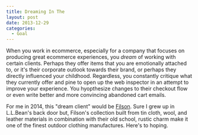 ```yaml
---
title: Dreaming In The
layout: post
date: 2013-12-29
categories:
  - Goal
---
```


When you work in ecommerce, especially for a company that focuses on producing great ecommerce experiences, you *dream* of working with certain clients. Perhaps they offer items that you are emotionally attached to, or it's their corporate outlook towards their brand, or perhaps they directly influenced your childhood. Regardless, you constantly critique what they currently offer and pine to open up the web inspector in an attempt to improve your experience. You hyopthesize changes to their checkout flow or even write better and more convincing abandoned cart emails.

For me in 2014, this "dream client" would be [Filson][1]. Sure I grew up in L.L.Bean's back door but, Filson's collection built from tin cloth, wool, and leather materials in combination with their old school, rustic charm make it one of the finest outdoor clothing manufactures. Here's to hoping.

[1]: http://www.filson.com/
